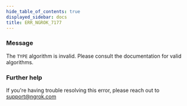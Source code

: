 ```yaml
---
hide_table_of_contents: true
displayed_sidebar: docs
title: ERR_NGROK_7177
---
```




### Message

The `TYPE` algorithm is invalid. Please consult the documentation for valid algorithms.

<ErrorDetails error="err_ngrok_7177" />

### Further help

If you're having trouble resolving this error, please reach out to [support@ngrok.com](mailto:support@ngrok.com?subject=Help%20with%20ERR_NGROK_7177)
